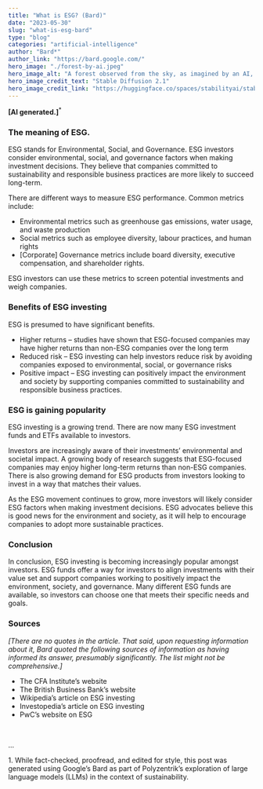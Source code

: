 ```yaml
---
title: "What is ESG? (Bard)"
date: "2023-05-30"
slug: "what-is-esg-bard"
type: "blog"
categories: "artificial-intelligence"
author: "Bard*"
author_link: "https://bard.google.com/"
hero_image: "./forest-by-ai.jpeg"
hero_image_alt: "A forest observed from the sky, as imagined by an AI, by DALL·E."
hero_image_credit_text: "Stable Diffusion 2.1"
hero_image_credit_link: "https://huggingface.co/spaces/stabilityai/stable-diffusion"
---
```

**[AI generated.]**<sup>*</sup>
### The meaning of ESG.
ESG stands for Environmental, Social, and Governance. ESG investors consider environmental, social, and governance factors when making investment decisions. They believe that companies committed to sustainability and responsible business practices are more likely to succeed long-term.

There are different ways to measure ESG performance. Common metrics include:
* Environmental metrics such as greenhouse gas emissions, water usage, and waste production
* Social metrics such as employee diversity, labour practices, and human rights
* [Corporate] Governance metrics include board diversity, executive compensation, and shareholder rights.

ESG investors can use these metrics to screen potential investments and weigh companies.

### Benefits of ESG investing
ESG is presumed to have significant benefits. 
* Higher returns – studies have shown that ESG-focused companies may have higher returns than non-ESG companies over the long term
* Reduced risk – ESG investing can help investors reduce risk by avoiding companies exposed to environmental, social, or governance risks
* Positive impact – ESG investing can positively impact the environment and society by supporting companies committed to sustainability and responsible business practices.

### ESG is gaining popularity
ESG investing is a growing trend. There are now many ESG investment funds and ETFs available to investors.

Investors are increasingly aware of their investments’ environmental and societal impact. A growing body of research suggests that ESG-focused companies may enjoy higher long-term returns than non-ESG companies. There is also growing demand for ESG products from investors looking to invest in a way that matches their values.

As the ESG movement continues to grow, more investors will likely consider ESG factors when making investment decisions. ESG advocates believe  this is good news for the environment and society, as it will help to encourage companies to adopt more sustainable practices.

### Conclusion
In conclusion, ESG investing is becoming increasingly popular amongst investors. ESG funds offer a way for investors to align investments with their value set and support companies working to positively impact the environment, society, and governance. Many different ESG funds are available, so investors can choose one that meets their specific needs and goals.

### Sources
*[There are no quotes in the article. That said, upon requesting information about it, Bard quoted the following sources of information as having informed its answer, presumably significantly. The list might not be comprehensive.]*

* The CFA Institute’s website
* The British Business Bank’s website
* Wikipedia’s article on ESG investing
* Investopedia’s article on ESG investing
* PwC’s website on ESG


<br/>
<p class="small my-0">...</p>
<p class="small">1. While fact-checked, proofread, and edited for style, this post was generated using Google’s Bard as part of Polyzentrik’s exploration of large language models (LLMs) in the context of sustainability.</p>
